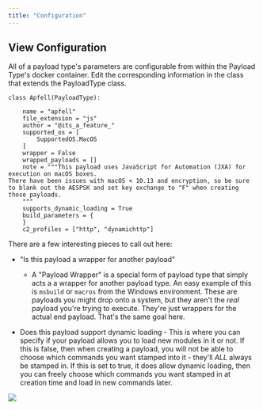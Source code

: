 ```yaml
---
title: "Configuration"
---
```


## View Configuration

All of a payload type's parameters are configurable from within the Payload Type's docker container. Edit the corresponding information in the class that extends the PayloadType class.

```
class Apfell(PayloadType):

    name = "apfell"
    file_extension = "js"
    author = "@its_a_feature_"
    supported_os = [
        SupportedOS.MacOS
    ]
    wrapper = False
    wrapped_payloads = []
    note = """This payload uses JavaScript for Automation (JXA) for execution on macOS boxes.
There have been issues with macOS < 10.13 and encryption, so be sure to blank out the AESPSK and set key exchange to "F" when creating those payloads.
    """
    supports_dynamic_loading = True
    build_parameters = {
    }
    c2_profiles = ["http", "dynamichttp"]
```

There are a few interesting pieces to call out here:

* "Is this payload a wrapper for another payload"

  * A "Payload Wrapper" is a special form of payload type that simply acts a a wrapper for another payload type. An easy example of this is `msbuild` or `macros` from the Windows environment. These are payloads you might drop onto a system, but they aren't the *real* payload you're trying to execute. They're just wrappers for the actual end payload. That's the same goal here.

* Does this payload support dynamic loading - This is where you can specify if your payload allows you to load new modules in it or not. If this is false, then when creating a payload, you will not be able to choose which commands you want stamped into it - they'll *ALL* always be stamped in. If this is set to true, it does allow dynamic loading, then you can freely choose which commands you want stamped in at creation time and load in new commands later.

<Frame>
<img src="/images/version-2.3/image-70.png"/>
</Frame>
